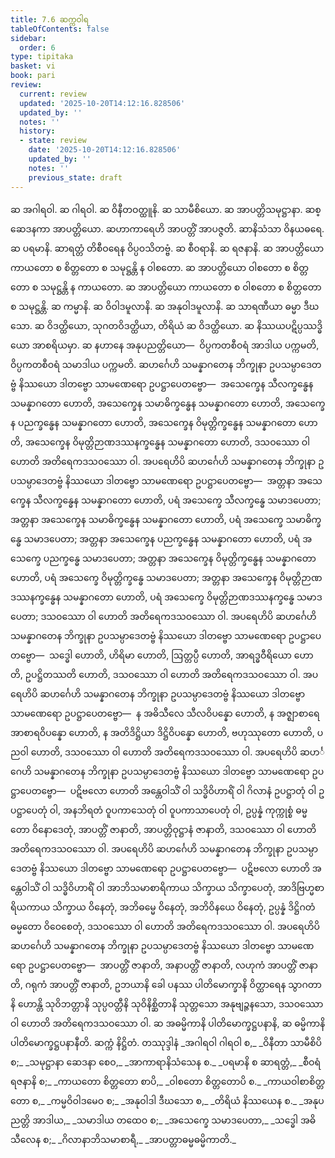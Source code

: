 ```yaml
---
title: 7.6 ဆက္ကဝါရ
tableOfContents: false
sidebar:
  order: 6
type: tipitaka
basket: vi
book: pari
review:
  current: review
  updated: '2025-10-20T14:12:16.828506'
  updated_by: ''
  notes: ''
  history:
  - state: review
    date: '2025-10-20T14:12:16.828506'
    updated_by: ''
    notes: ''
    previous_state: draft
---
```



<DynamicBreadcrumb />


<ReviewStatus review={frontmatter.review} showDetails={true} />

<HypothesisAnnotation frontmatter={frontmatter} />

<Division number="326" book="pari" e="ch" v="5" p="237">

<Paragraph number="1520" book="pari">
ဆ အဂါရဝါ. ဆ ဂါရဝါ. ဆ ဝိနီတဝတ္ထူနိ. ဆ သာမီစိယော. ဆ အာပတ္တိသမုဋ္ဌာနာ. ဆစ္ဆေဒနကာ အာပတ္တိယော. ဆဟာကာရေဟိ အာပတ္တိံ အာပဇ္ဇတိ. ဆာနိသံသာ ဝိနယဓရေ. ဆ ပရမာနိ. ဆာရတ္တံ တိစီဝရေန ဝိပ္ပဝသိတဗ္ဗံ. ဆ စီဝရာနိ. ဆ ရဇနာနိ. ဆ အာပတ္တိယော ကာယတော စ စိတ္တတော စ သမုဋ္ဌန္တိ န ဝါစတော. ဆ အာပတ္တိယော ဝါစတော စ စိတ္တတော စ သမုဋ္ဌန္တိ န ကာယတော. ဆ အာပတ္တိယော ကာယတော စ ဝါစတော စ စိတ္တတော စ သမုဋ္ဌန္တိ. ဆ ကမ္မာနိ. ဆ ဝိဝါဒမူလာနိ. ဆ အနုဝါဒမူလာနိ. ဆ သာရဏီယာ ဓမ္မာ ဒီဃသော. ဆ ဝိဒတ္ထိယော, သုဂတဝိဒတ္ထိယာ, တိရိယံ ဆ ဝိဒတ္ထိယော. ဆ နိဿယပဋိပ္ပဿဒ္ဓိယော အာစရိယမှာ. ဆ နဟာနေ အနုပညတ္တိယော—  ဝိပ္ပကတစီဝရံ အာဒါယ ပက္ကမတိ, ဝိပ္ပကတစီဝရံ သမာဒါယ ပက္ကမတိ.
</Paragraph>

<Paragraph number="1521" book="pari">
ဆဟင်္ဂေဟိ သမန္နာဂတေန ဘိက္ခုနာ ဥပသမ္ပာဒေတဗ္ဗံ နိဿယော ဒါတဗ္ဗော သာမဏေရော ဥပဋ္ဌာပေတဗ္ဗော—  အသေက္ခေန သီလက္ခန္ဓေန သမန္နာဂတော ဟောတိ, အသေက္ခေန သမာဓိက္ခန္ဓေန သမန္နာဂတော ဟောတိ, အသေက္ခေန ပညက္ခန္ဓေန သမန္နာဂတော ဟောတိ, အသေက္ခေန ဝိမုတ္တိက္ခန္ဓေန သမန္နာဂတော ဟောတိ, အသေက္ခေန ဝိမုတ္တိဉာဏဒဿနက္ခန္ဓေန သမန္နာဂတော ဟောတိ, ဒသဝဿော ဝါ ဟောတိ အတိရေကဒသဝဿော ဝါ.
</Paragraph>

<Paragraph number="1522" book="pari">
အပရေဟိပိ ဆဟင်္ဂေဟိ သမန္နာဂတေန ဘိက္ခုနာ ဥပသမ္ပာဒေတဗ္ဗံ နိဿယော ဒါတဗ္ဗော သာမဏေရော ဥပဋ္ဌာပေတဗ္ဗော—  အတ္တနာ အသေက္ခေန သီလက္ခန္ဓေန သမန္နာဂတော ဟောတိ, ပရံ အသေက္ခေ သီလက္ခန္ဓေ သမာဒပေတာ; အတ္တနာ အသေက္ခေန သမာဓိက္ခန္ဓေန သမန္နာဂတော ဟောတိ, ပရံ အသေက္ခေ သမာဓိက္ခန္ဓေ သမာဒပေတာ; အတ္တနာ အသေက္ခေန ပညက္ခန္ဓေန သမန္နာဂတော ဟောတိ, ပရံ အသေက္ခေ ပညက္ခန္ဓေ သမာဒပေတာ; အတ္တနာ အသေက္ခေန ဝိမုတ္တိက္ခန္ဓေန သမန္နာဂတော ဟောတိ, ပရံ အသေက္ခေ ဝိမုတ္တိက္ခန္ဓေ သမာဒပေတာ; အတ္တနာ အသေက္ခေန ဝိမုတ္တိဉာဏဒဿနက္ခန္ဓေန သမန္နာဂတော ဟောတိ, ပရံ အသေက္ခေ ဝိမုတ္တိဉာဏဒဿနက္ခန္ဓေ သမာဒပေတာ; ဒသဝဿော ဝါ ဟောတိ အတိရေကဒသဝဿော ဝါ.
</Paragraph>

<Paragraph number="1523" book="pari">
အပရေဟိပိ ဆဟင်္ဂေဟိ သမန္နာဂတေန ဘိက္ခုနာ ဥပသမ္ပာဒေတဗ္ဗံ နိဿယော ဒါတဗ္ဗော သာမဏေရော ဥပဋ္ဌာပေတဗ္ဗော—  သဒ္ဓေါ ဟောတိ, ဟိရိမာ ဟောတိ, ဩတ္တပ္ပီ ဟောတိ, အာရဒ္ဓဝီရိယော ဟောတိ, ဥပဋ္ဌိတဿတိ ဟောတိ, ဒသဝဿော ဝါ ဟောတိ အတိရေကဒသဝဿော ဝါ.
</Paragraph>

<Paragraph number="1524" book="pari">
အပရေဟိပိ ဆဟင်္ဂေဟိ သမန္နာဂတေန ဘိက္ခုနာ ဥပသမ္ပာဒေတဗ္ဗံ နိဿယော ဒါတဗ္ဗော သာမဏေရော ဥပဋ္ဌာပေတဗ္ဗော—  န အဓိသီလေ သီလဝိပန္နော ဟောတိ, န အဇ္ဈာစာရေ အာစာရဝိပန္နော ဟောတိ, န အတိဒိဋ္ဌိယာ ဒိဋ္ဌိဝိပန္နော ဟောတိ, ဗဟုဿုတော ဟောတိ, ပညဝါ ဟောတိ, ဒသဝဿော ဝါ ဟောတိ အတိရေကဒသဝဿော ဝါ.
</Paragraph>

<Paragraph number="1525" book="pari">
အပရေဟိပိ ဆဟင်္ဂေဟိ သမန္နာဂတေန ဘိက္ခုနာ ဥပသမ္ပာဒေတဗ္ဗံ နိဿယော ဒါတဗ္ဗော သာမဏေရော ဥပဋ္ဌာပေတဗ္ဗော—  ပဋိဗလော ဟောတိ အန္တေဝါသိံ ဝါ သဒ္ဓိဝိဟာရိံ ဝါ ဂိလာနံ ဥပဋ္ဌာတုံ ဝါ ဥပဋ္ဌာပေတုံ ဝါ, အနဘိရတံ ဝူပကာသေတုံ ဝါ ဝူပကာသာပေတုံ ဝါ, ဥပ္ပန္နံ ကုက္ကုစ္စံ ဓမ္မတော ဝိနောဒေတုံ, အာပတ္တိံ ဇာနာတိ, အာပတ္တိဝုဋ္ဌာနံ ဇာနာတိ, ဒသဝဿော ဝါ ဟောတိ အတိရေကဒသဝဿော ဝါ.
</Paragraph>

<Paragraph number="1526" book="pari">
အပရေဟိပိ ဆဟင်္ဂေဟိ သမန္နာဂတေန ဘိက္ခုနာ ဥပသမ္ပာဒေတဗ္ဗံ နိဿယော ဒါတဗ္ဗော သာမဏေရော ဥပဋ္ဌာပေတဗ္ဗော—  ပဋိဗလော ဟောတိ အန္တေဝါသိံ ဝါ သဒ္ဓိဝိဟာရိံ ဝါ အာဘိသမာစာရိကာယ သိက္ခာယ သိက္ခာပေတုံ, အာဒိဗြဟ္မစာရိယကာယ သိက္ခာယ ဝိနေတုံ, အဘိဓမ္မေ ဝိနေတုံ, အဘိဝိနယေ ဝိနေတုံ, ဥပ္ပန္နံ ဒိဋ္ဌိဂတံ ဓမ္မတော ဝိဝေစေတုံ, ဒသဝဿော ဝါ ဟောတိ အတိရေကဒသဝဿော ဝါ.
</Paragraph>

<Paragraph number="1527" book="pari">
အပရေဟိပိ ဆဟင်္ဂေဟိ သမန္နာဂတေန ဘိက္ခုနာ ဥပသမ္ပာဒေတဗ္ဗံ နိဿယော ဒါတဗ္ဗော သာမဏေရော ဥပဋ္ဌာပေတဗ္ဗော—  အာပတ္တိံ ဇာနာတိ, အနာပတ္တိံ ဇာနာတိ, လဟုကံ အာပတ္တိံ ဇာနာတိ, ဂရုကံ အာပတ္တိံ ဇာနာတိ, ဥဘယာနိ ခေါ ပနဿ ပါတိမောက္ခာနိ ဝိတ္ထာရေန သွာဂတာနိ ဟောန္တိ သုဝိဘတ္တာနိ သုပ္ပဝတ္တီနိ သုဝိနိစ္ဆိတာနိ သုတ္တသော အနုဗျဉ္ဇနသော, ဒသဝဿော ဝါ ဟောတိ အတိရေကဒသဝဿော ဝါ.
</Paragraph>

<Paragraph number="1528" book="pari">
ဆ အဓမ္မိကာနိ ပါတိမောက္ခဋ္ဌပနာနိ, ဆ ဓမ္မိကာနိ ပါတိမောက္ခဋ္ဌပနာနီတိ.

</Paragraph>
</Division>

<Paragraph number="1529" type="center" book="pari">
ဆက္ကံ နိဋ္ဌိတံ.



</Paragraph>

<Paragraph number="1530" type="center" book="pari">
တဿုဒ္ဒါနံ


</Paragraph>

<Paragraph number="1531" type="verses" book="pari">
_အဂါရဝါ ဂါရဝါ စ,_  
_ဝိနီတာ သာမီစိပိ စ;_  
_သမုဋ္ဌာနာ ဆေဒနာ စေဝ,_  
_အာကာရာနိသံသေန စ._  

</Paragraph>

<Paragraph number="1532" type="verses" book="pari">
_ပရမာနိ စ ဆာရတ္တံ,_  
_စီဝရံ ရဇနာနိ စ;_  
_ကာယတော စိတ္တတော စာပိ,_  
_ဝါစတော စိတ္တတောပိ စ._  

</Paragraph>

<Paragraph number="1533" type="verses" book="pari">
_ကာယဝါစာစိတ္တတော စ,_  
_ကမ္မဝိဝါဒမေဝ စ;_  
_အနုဝါဒါ ဒီဃသော စ,_  
_တိရိယံ နိဿယေန စ._  

</Paragraph>

<Paragraph number="1534" type="verses" book="pari">
_အနုပညတ္တိ အာဒါယ,_  
_သမာဒါယ တထေဝ စ;_  
_အသေက္ခေ သမာဒပေတာ,_  
_သဒ္ဓေါ အဓိသီလေန စ;_  
_ဂိလာနာဘိသမာစာရီ,_  
_အာပတ္တာဓမ္မဓမ္မိကာတိ._
</Paragraph>